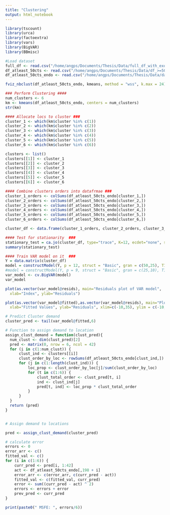 ```yaml
---
title: "Clustering"
output: html_notebook
---
```


```r
library(tscount)
library(urca)
library(factoextra)
library(vars)
library(BigVAR)
library(BBmisc)
```

```r
#Load dataset
full_df <- read.csv("/home/angps/Documents/Thesis/Data/full_df_with_exo.csv")
df_atleast_50cts <- read.csv("/home/angps/Documents/Thesis/Data/df_>=50_with_exo.csv")
df_atleast_50cts_endo <- read.csv("/home/angps/Documents/Thesis/Data/data_>=50cts.csv")
```

```r
fviz_nbclust(df_atleast_50cts_endo, kmeans, method = "wss", k.max = 24) + theme_minimal() + ggtitle("the Elbow Method")
```

```r
### Perform Clustering ####
num_clusters <- 6
km <- kmeans(df_atleast_50cts_endo, centers = num_clusters)
str(km)
```

```r
#### Allocate locs to cluster ###
cluster_1 <- which(km$cluster %in% c(1))
cluster_2 <- which(km$cluster %in% c(2))
cluster_3 <- which(km$cluster %in% c(3))
cluster_4 <- which(km$cluster %in% c(4))
cluster_5 <- which(km$cluster %in% c(5))
cluster_6 <- which(km$cluster %in% c(6))

clusters <- list()
clusters[[1]] <- cluster_1
clusters[[2]] <- cluster_2
clusters[[3]] <- cluster_3
clusters[[4]] <- cluster_4
clusters[[5]] <- cluster_5
clusters[[6]] <- cluster_6
```

```r
#### Combine clusters orders into datafrmae ###
cluster_1_orders <- colSums(df_atleast_50cts_endo[cluster_1,])
cluster_2_orders <- colSums(df_atleast_50cts_endo[cluster_2,])
cluster_3_orders <- colSums(df_atleast_50cts_endo[cluster_3,])
cluster_4_orders <- colSums(df_atleast_50cts_endo[cluster_4,])
cluster_5_orders <- colSums(df_atleast_50cts_endo[cluster_5,])
cluster_6_orders <- colSums(df_atleast_50cts_endo[cluster_6,])

cluster_df <- data.frame(cluster_1_orders, cluster_2_orders, cluster_3_orders, cluster_4_orders, cluster_5_orders, cluster_6_orders)
```

```r
#### Test for stationarity  ###
stationary_test = ca.jo(cluster_df, type="trace", K=12, ecdet="none", spec="longrun")
summary(stationary_test)
```

```r
#### Train VAR model on it  ###
Y = data.matrix(cluster_df)
model = constructModel(Y, p = 12, struct = "Basic", gran = c(50,25), T1 = 156, T2 = 198)
#model = constructModel(Y, p = 9, struct = "Basic", gran = c(25,10), T1 = 100, T2 = 200)
var_model <- cv.BigVAR(model)
var_model
```

```r
plot(as.vector(var_model@resids), main="Residuals plot of VAR model", 
  xlab="Index", ylab="Residuals")
```

```r
plot(as.vector(var_model@fitted),as.vector(var_model@resids), main="Plot of residuals against fitted values", 
  xlab="Fitted Values", ylab="Residuals", xlim=c(-10,35), ylim = c(-10,35))
```


```r
# Predict Cluster demand 
cluster_pred <- tail(var_model@fitted,6)
```

```r
# Function to assign demand to location
assign_clust_demand = function(clust_pred){
  num_clust <- dim(clust_pred)[2]
  pred <- matrix(0, nrow = 6, ncol = 42)  
  for (i in c(1:num_clust)) {
      clust_ind <- clusters[[i]]  
      clust_order_by_loc <- rowSums(df_atleast_50cts_endo[clust_ind,])
      for (j in c(1:length(clust_ind))) {
          loc_prop <- clust_order_by_loc[j]/sum(clust_order_by_loc)
          for (t in c(1:6)) {
              clust_total_order <- clust_pred[t, i]
              ind <- clust_ind[j]
              pred[t, ind] <- loc_prop * clust_total_order
          }
      }
  }
  return (pred) 
}


# Assign demand to locations

pred <- assign_clust_demand(cluster_pred)

```

```r
# calculate error
errors <- 0
error_arr <- c()
fitted_val <- c()
for (i in c(1:6)) {
    curr_pred <- pred[i, 1:42]
    act <- df_atleast_50cts_endo[,198 + i]
    error_arr <- c(error_arr, c(curr_pred - act))
    fitted_val <- c(fitted_val, curr_pred)
    error <- sum((curr_pred - act) ^ 2)
    errors <- errors + error
    prev_pred <- curr_pred
}

print(paste0(" MSFE: ", errors/6))
```












